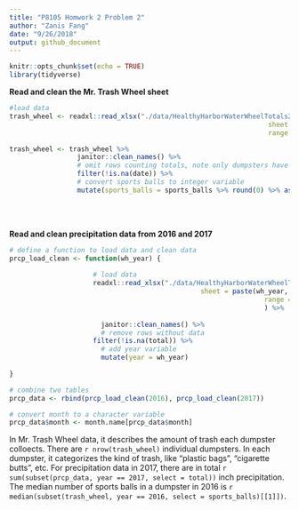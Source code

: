 ```yaml
---
title: "P8105 Homwork 2 Problem 2"
author: "Zanis Fang"
date: "9/26/2018"
output: github_document
---
```


```r
knitr::opts_chunk$set(echo = TRUE)
library(tidyverse)
```

**Read and clean the Mr. Trash Wheel sheet**

```r
#load data
trash_wheel <- readxl::read_xlsx("./data/HealthyHarborWaterWheelTotals2017-9-26.xlsx",
																 sheet = 1,
																 range = readxl::cell_cols("A:N"))

trash_wheel <- trash_wheel %>% 
	             janitor::clean_names() %>% 
	             # omit rows counting totals, note only dumpsters have date information
	             filter(!is.na(date)) %>% 
	             # convert sports balls to integer variable
	             mutate(sports_balls = sports_balls %>% round(0) %>% as.integer())

```
</br>
</br>

**Read and clean precipitation data from 2016 and 2017**

```r

# define a function to load data and clean data
prcp_load_clean <- function(wh_year) {
	                 
	                 # load data
	                 readxl::read_xlsx("./data/HealthyHarborWaterWheelTotals2017-9-26.xlsx",
		                      					sheet = paste(wh_year, "Precipitation"),
												      			range = "A2:B14"
														      	) %>%
		               
		               janitor::clean_names() %>%
		               # remove rows without data
	          	     filter(!is.na(total)) %>% 
		               # add year variable
		               mutate(year = wh_year)
	       
}

# combine two tables
prcp_data <- rbind(prcp_load_clean(2016), prcp_load_clean(2017))

# convert month to a character variable
prcp_data$month <- month.name[prcp_data$month]

```

In Mr. Trash Wheel data, it describes the amount of trash each dumpster colloects. There are `r nrow(trash_wheel)` individual dumpsters. In each dumpster, it categorizes the kind of trash, like "plastic bags", "cigarette butts", etc. For precipitation data in 2017, there are in total `r sum(subset(prcp_data, year == 2017, select = total))` inch precipitation. The median number of sports balls in a dumpster in 2016 is `r median(subset(trash_wheel, year == 2016, select = sports_balls)[[1]])`.